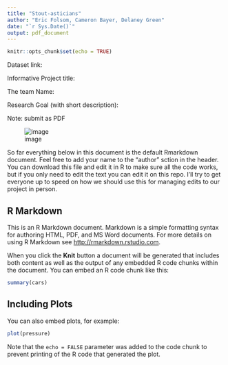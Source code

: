 ---
title: "Stout-asticians"
author: "Eric Folsom, Cameron Bayer, Delaney Green"
date: "`r Sys.Date()`"
output: pdf_document
---

```{r setup, include=FALSE}
knitr::opts_chunk$set(echo = TRUE)
```
Dataset link: 

Informative Project title:

The team Name: 

Research Goal (with short description):

Note: submit as PDF

![image](https://user-images.githubusercontent.com/130256135/232345854-ae249167-e054-46ad-8efe-4823c180d7e3.png)


So far everything below in this document is the default Rmarkdown document. Feel free to add your name to the "author" sction in the header. You can download this file and edit it in R to make sure all the code works, but if you only need to edit the text you can edit it on this repo. I'll try to get everyone up to speed on how we should use this for managing edits to our project in person.


## R Markdown

This is an R Markdown document. Markdown is a simple formatting syntax for authoring HTML, PDF, and MS Word documents. For more details on using R Markdown see <http://rmarkdown.rstudio.com>.

When you click the **Knit** button a document will be generated that includes both content as well as the output of any embedded R code chunks within the document. You can embed an R code chunk like this:

```{r cars}
summary(cars)
```

## Including Plots

You can also embed plots, for example:

```{r pressure, echo=FALSE}
plot(pressure)
```

Note that the `echo = FALSE` parameter was added to the code chunk to prevent printing of the R code that generated the plot.
